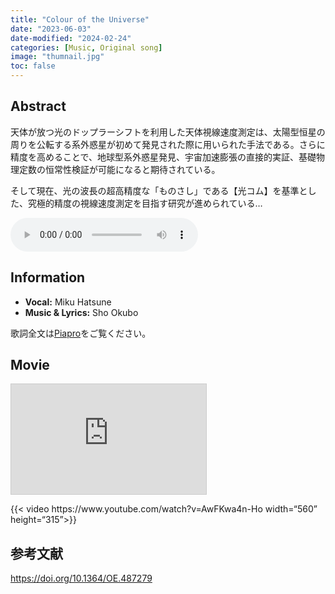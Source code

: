 ```yaml
---
title: "Colour of the Universe"
date: "2023-06-03"
date-modified: "2024-02-24"
categories: [Music, Original song]
image: "thumnail.jpg"
toc: false
---
```


## Abstract

天体が放つ光のドップラーシフトを利用した天体視線速度測定は、太陽型恒星の周りを公転する系外惑星が初めて発見された際に用いられた手法である。さらに精度を高めることで、地球型系外惑星発見、宇宙加速膨張の直接的実証、基礎物理定数の恒常性検証が可能になると期待されている。

そして現在、光の波長の超高精度な「ものさし」である【光コム】を基準とした、究極的精度の視線速度測定を目指す研究が進められている...

<audio controlslist="nodownload" controls oncontextmenu="return false;">
   <source src="Colour of the Universe_v1.05.mp3" type="audio/mp3">
   <p>Your browser does not support the audio element.</p>
</audio>


## Information

- **Vocal:** Miku Hatsune
- **Music & Lyrics:** Sho Okubo

歌詞全文は[Piapro](https://piapro.jp/t/gYd9)をご覧ください。


## Movie

<iframe width="312" height="176" src="https://ext.nicovideo.jp/thumb/sm42303594" scrolling="no" style="border:solid 1px #ccc;" frameborder="0"><a href="https://www.nicovideo.jp/watch/sm42303594">Colour of the Universe / 初音ミク</a></iframe>

{{< video https://www.youtube.com/watch?v=AwFKwa4n-Ho  width="560" height="315">}}


## 参考文献
<https://doi.org/10.1364/OE.487279>